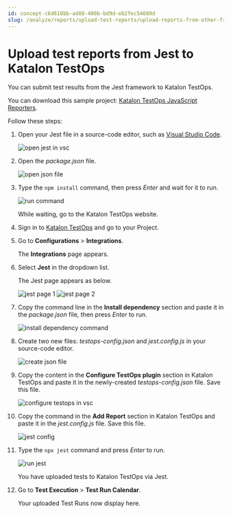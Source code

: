 ```yaml
---
id: concept-c6d618bb-ad88-400b-bd9d-eb2fec54689d
slug: /analyze/reports/upload-test-reports/upload-reports-from-other-framework/upload-test-reports-from-jest-to-katalon-testops
---
```


# Upload test reports from Jest to Katalon TestOps

You can submit test results from the Jest framework to Katalon TestOps.

You can download this sample project: [Katalon TestOps JavaScript Reporters](https://github.com/katalon-studio/testops-report-js.git).

Follow these steps:

1.  Open your Jest file in a source-code editor, such as [Visual Studio Code](https://code.visualstudio.com).

    <img src="https://github.com/katalon-studio/docs-images/raw/master/katalon-analytics/docs/kt-upload-test-jest/kt_vs_code_open_jest.png" alt="open jest in vsc" />

2.  Open the *package.json* file.

    <img src="https://github.com/katalon-studio/docs-images/raw/master/katalon-analytics/docs/kt-upload-test-jest/kt_vs_code_open_package_json.png" alt="open json file" />

3.  Type the <code>npm install</code> command, then press *Enter* and wait for it to run.

    <img src="https://github.com/katalon-studio/docs-images/raw/master/katalon-analytics/docs/kt-upload-test-jest/kt_vs_code_json_install.png" alt="run command" />

    While waiting, go to the Katalon TestOps website.

4.  Sign in to [Katalon TestOps](https://testops.katalon.io/login) and go to your Project.

5.  Go to **Configurations** &gt; **Integrations**.

    The **Integrations** page appears.

6.  Select **Jest** in the dropdown list.

    The Jest page appears as below.

    <img src="https://github.com/katalon-studio/docs-images/raw/master/katalon-analytics/docs/kt-upload-test-jest/jest-page-1.png" alt="jest page 1" />

    <img src="https://github.com/katalon-studio/docs-images/raw/master/katalon-analytics/docs/kt-upload-test-jest/jest-page-2.png" alt="jest page 2" />

7.  Copy the command line in the **Install dependency** section and paste it in the *package.json* file, then press *Enter* to run.

    <img src="https://github.com/katalon-studio/docs-images/raw/master/katalon-analytics/docs/kt-upload-test-jest/kt_vs_code_paste_bash.png" alt="install dependency command" />

8.  Create two new files: *testops-config.json* and *jest.config.js* in your source-code editor.

    <img src="https://github.com/katalon-studio/docs-images/raw/master/katalon-analytics/docs/kt-upload-test-jest/kt_create_file_json_js.png" alt="create json file" />

9.  Copy the content in the **Configure TestOps plugin** section in Katalon TestOps and paste it in the newly-created *testops-config.json* file. Save this file.

    <img src="https://github.com/katalon-studio/docs-images/raw/master/katalon-analytics/docs/kt-upload-test-jest/kt_paste_testops_json.png" alt="configure testops in vsc" />

10. Copy the command in the **Add Report** section in Katalon TestOps and paste it in the *jest.config.js* file. Save this file.

    <img src="https://github.com/katalon-studio/docs-images/raw/master/katalon-analytics/docs/kt-upload-test-jest/kt_paste_js_vs_code.png" alt="jest config" />

11. Type the <code>npx jest</code> command and press *Enter* to run.

    <img src="https://github.com/katalon-studio/docs-images/raw/master/katalon-analytics/docs/kt-upload-test-jest/kt_npx_jest.png" alt="run jest" />

    You have uploaded tests to Katalon TestOps via Jest.

12. Go to **Test Execution** &gt; **Test Run Calendar**.

    Your uploaded Test Runs now display here.